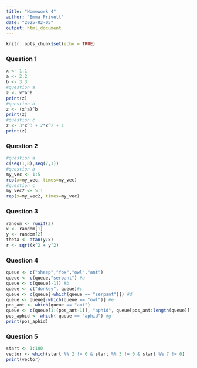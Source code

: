 ```yaml
---
title: "Homework 4"
author: "Emma Privett"
date: "2025-02-05"
output: html_document
---
```


```r
knitr::opts_chunk$set(echo = TRUE)
```

### Question 1
``` r
x <- 1.1
a <- 2.2
b <- 3.3
#question a
z <- x^a^b
print(z)
#question b
z <- (x^a)^b
print(z)
#question c
z <- 3*x^3 + 2*x^2 + 1
print(z) 
```

### Question 2
```r
#question a
c(seq(1,8),seq(7,1))
#question b
my_vec <- 1:5
rep(x=my_vec, times=my_vec)
#question c
my_vec2 <- 5:1
rep(x=my_vec2, times=my_vec)
```

### Question 3
```r
random <- runif(2)
x <- random[1]
y <- random[2]
theta <- atan(y/x)
r <- sqrt(x^2 + y^2)
```

### Question 4
```r
queue <- c("sheep","fox","owl","ant")
queue <- c(queue,"serpant") #a
queue <- c(queue[-1]) #b
queue <- c("donkey", queue)#c
queue <- c(queue[-which(queue == "serpant")]) #d
queue <- queue[-which(queue == "owl")] #e
pos_ant <- which(queue == "ant")
queue <- c(queue[1:(pos_ant-1)], "aphid", queue[pos_ant:length(queue)]) #f
pos_aphid <- which( queue == "aphid") #g
print(pos_aphid)
```

### Question 5
```r
start <- 1:100
vector <- which(start %% 2 != 0 & start %% 3 != 0 & start %% 7 != 0)
print(vector)
```
